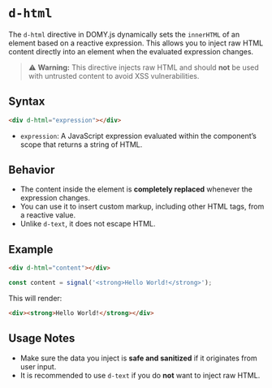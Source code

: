 # `d-html`

The `d-html` directive in DOMY.js dynamically sets the `innerHTML` of an element based on a reactive expression. This allows you to inject raw HTML content directly into an element when the evaluated expression changes.

> ⚠️ **Warning:** This directive injects raw HTML and should **not** be used with untrusted content to avoid XSS vulnerabilities.

## Syntax

```html
<div d-html="expression"></div>
```

- `expression`: A JavaScript expression evaluated within the component’s scope that returns a string of HTML.

## Behavior

- The content inside the element is **completely replaced** whenever the expression changes.
- You can use it to insert custom markup, including other HTML tags, from a reactive value.
- Unlike `d-text`, it does not escape HTML.

## Example

```html
<div d-html="content"></div>
```

```js
const content = signal('<strong>Hello World!</strong>');
```

This will render:

```html
<div><strong>Hello World!</strong></div>
```

## Usage Notes

- Make sure the data you inject is **safe and sanitized** if it originates from user input.
- It is recommended to use `d-text` if you do **not** want to inject raw HTML.
